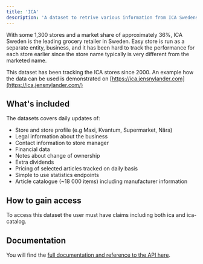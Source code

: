 ```yaml
---
title: 'ICA'
description: 'A dataset to retrive various information from ICA Swedens leading grocery retailer'
---
```


With some 1,300 stores and a market share of approximately 36%, ICA Sweden is the leading grocery retailer in Sweden. Easy store
is run as a separate entity, business, and it has been hard to track the performance for each store earlier since the store
name typically is very different from the marketed name.

This dataset has been tracking the ICA stores since 2000. An example how the data can be used is demonstrated on [https://ica.jensnylander.com](https://ica.jensnylander.com/)

## What's included

The datasets covers daily updates of:

- Store and store profile (e.g Maxi, Kvantum, Supermarket, Nära)
- Legal information about the business
- Contact information to store manager
- Financial data
- Notes about change of ownership
- Extra dividends
- Pricing of selected articles tracked on daily basis
- Simple to use statistics endpoints
- Article catalogue (~18 000 items) including manufacturer information

## How to gain access

To access this dataset the user must have claims including both ica and ica-catalog.

## Documentation

You will find the [full documentation and reference to the API here](/api-industry/ica/list).
